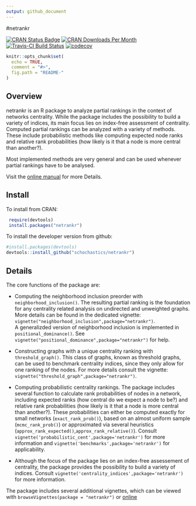 ```yaml
---
output: github_document
---
```


#netrankr

[![CRAN Status Badge](http://www.r-pkg.org/badges/version/netrankr)](https://cran.r-project.org/package=netrankr)
[![CRAN Downloads Per Month](http://cranlogs.r-pkg.org/badges/netrankr)](https://CRAN.R-project.org/package=netrankr) 
[![Travis-CI Build Status](https://travis-ci.org/schochastics/netrankr.svg?branch=master)](https://travis-ci.org/schochastics/netrankr)
[![codecov](https://codecov.io/gh/schochastics/netrankr/branch/master/graph/badge.svg)](https://codecov.io/gh/schochastics/netrankr)

```r
knitr::opts_chunk$set(
  echo = TRUE,
  comment = "#>",
  fig.path = "README-"
)
```

## Overview

netrankr is an R package to analyze partial rankings in the context of networks centrality.
While the package includes the possibility to build a variety of indices, its main focus lies on index-free assessment of centrality. Computed partial rankings can be analyzed with a variety of methods.
These include probabilistic methods like computing expected node ranks and relative 
rank probabilities (how likely is it that a node is more central than another?).

Most implemented methods are very general and can be used whenever partial rankings 
have to be analysed.

Visit the [online manual](https://schochastics.github.io/netrankr) for more Details.

## Install

To install from CRAN: 
```r
 require(devtools)
 install.packages("netrankr")
```


To install the developer version from github:
```r
#install.packages(devtools)
devtools::install_github("schochastics/netrankr")
```

## Details

The core functions of the package are: 

* Computing the neighborhood inclusion preorder with `neighborhood_inclusion()`. 
  The resulting partial ranking is the foundation for any centrality related analysis 
  on undirected and unweighted graphs. More details can be found in the dedicated vignette: 
  `vignette("neighborhood_inclusion",package="netrankr")`.  
  A generalizded version of neighborhood inclusion is implemented in `positional_dominance()`.
  See `vignette("positional_dominance",package="netrankr")` for help.
  
* Constructing graphs with a unique centrality ranking with `threshold_graph()`. 
  This class of graphs, known as threshold graphs, can be used to benchmark 
  centrality indices, since they only allow for one ranking of the nodes.
  For more details consult the vignette: `vignette("threshold_graph",package="netrankr")`.
  
* Computing probabilistic centrality rankings. The package includes several function to calculate rank 
  probabilities of nodes in a network, including expected ranks (how central do we expect a node to be?) and
  relative rank probabilities (how likely is it that a node is more central than another?). 
  These probabilities can either be computed exactly for small networks (`exact_rank_prob()`), 
  based on an almost uniform sample (`mcmc_rank_prob()`) or approximated via 
  several heuristics (`approx_rank_expected()`,`approx_rank_relative()`). Consult 
  `vignette('probabilistic_cent',package='netrankr')` for more information and
  `vignette('benchmarks',package='netrankr')` for applicability. 

* Although the focus of the package lies on an index-free assessement of centrality,
  the package provides the possibility to build a variety of indices. Consult `vignette('centrality_indices',package='netrankr')` for more information.

The package includes several additional vignettes, which can be viewed with
`browseVignettes(package = "netrankr")` or [online](http://schochastics.github.io/netrankr)

